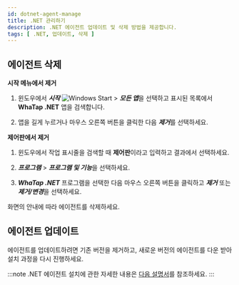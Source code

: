 ```yaml
---
id: dotnet-agent-manage
title: .NET 관리하기
description: .NET 에이전트 업데이트 및 삭제 방법을 제공합니다.
tags: [ .NET, 업데이트, 삭제 ]
---
```


## 에이전트 삭제

**시작 메뉴에서 제거**

1. 윈도우에서 ***시작*** ![Windows Start](/img/btn-windows.svg) > ***모든 앱***을 선택하고 표시된 목록에서 **WhaTap .NET** 앱을 검색합니다.

1. 앱을 길게 누르거나 마우스 오른쪽 버튼을 클릭한 다음 ***제거***를 선택하세요.

**제어판에서 제거**

1. 윈도우에서 작업 표시줄을 검색할 때 **제어판**이라고 입력하고 결과에서 선택하세요.

1. ***프로그램*** > ***프로그램 및 기능***을 선택하세요.

1. ***WhaTap .NET*** 프로그램을 선택한 다음 마우스 오른쪽 버튼을 클릭하고 ***제거*** 또는 ***제거/변경***을 선택하세요.

화면의 안내에 따라 에이전트를 삭제하세요.

## 에이전트 업데이트

에이전트를 업데이트하려면 기존 버전을 제거하고, 새로운 버전의 에이전트를 다운 받아 설치 과정을 다시 진행하세요.

:::note
.NET 에이전트 설치에 관한 자세한 내용은 [다음 설명서](dotnet-install-agent)를 참조하세요.
:::